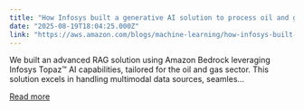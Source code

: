 ```yaml
---
title: "How Infosys built a generative AI solution to process oil and gas drilling data with Amazon Bedrock"
date: "2025-08-19T18:04:25.000Z"
link: "https://aws.amazon.com/blogs/machine-learning/how-infosys-built-a-generative-ai-solution-to-process-oil-and-gas-drilling-data-with-amazon-bedrock/"
---
```


We built an advanced RAG solution using Amazon Bedrock leveraging Infosys Topaz™ AI capabilities, tailored for the oil and gas sector. This solution excels in handling multimodal data sources, seamles...

[Read more](https://aws.amazon.com/blogs/machine-learning/how-infosys-built-a-generative-ai-solution-to-process-oil-and-gas-drilling-data-with-amazon-bedrock/)
